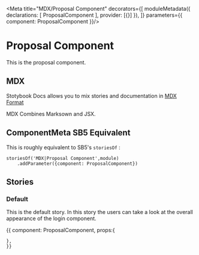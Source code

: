 
<Meta title="MDX/Proposal Component" decorators={[
    moduleMetadata({
        declarations: [
            ProposalComponent
        ],
        provider: [{}]
    }),
]} parameters={{
    component: ProposalComponent
}}/>

# Proposal Component 

This is the proposal component.

## MDX

Stotybook Docs allows you to mix stories and documentation in 
[MDX Format](https://mdxjs.com/)

MDX Combines Marksown and JSX.

## ComponentMeta SB5 Equivalent

This is roughly equivalent to SB5's `storiesOf` :

```
storiesOf('MDX|Proposal Component',module)
    .addParameter({component: ProposalComponent})

```

## Stories

### Default

This is the default story. In this story the users can take a look at the overall
appearance of the login component.

<Preview>
  <Story name="Default">{{
    component: ProposalComponent,
    props:{
      
    },
    }}    
  </Story>
</Preview>